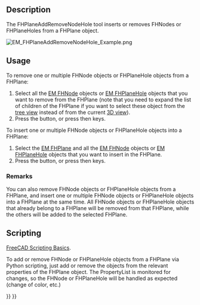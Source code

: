 <languages/>
<translate>

<!--T:18-->
{{Docnav
|[[EM_FHPlaneHole|FHPlaneHole]]
|[[EM_FHEquiv|FHEquiv]]
|[[EM_Workbench|EM]]
|IconL=EM_FHPlaneHole.svg
|IconR=EM_FHEquiv.svg
|IconC=EMWorkbench.svg
}}

<!--T:1-->
{{GuiCommand
|Name=EM FHPlaneAddRemoveNodeHole
|MenuLocation=EM → FHPlaneAddRemoveNodeHole
|Workbenches=[[EM Workbench|EM]]
|Shortcut={{KEY|E}} {{KEY|A}}
|Version=0.17
|SeeAlso=[[EM_FHPlane|EM FHPlane]], [[EM_FHNode|EM FHNode]], [[EM_FHPlaneHole|EM FHPlaneHole]]
}}

==Description== <!--T:2-->

<!--T:3-->
The FHPlaneAddRemoveNodeHole tool inserts or removes FHNodes or FHPlaneHoles from a FHPlane object.

</translate>
[[Image:EM_FHPlaneAddRemoveNodeHole_Example.png]]
<translate>

<!--T:4-->
{{Caption|Nodes added (blue) and removed (red) from a FHPlane, and a FHPlaneHole removed from the FHPlane (not cutting a hole in the plane)}}

==Usage== <!--T:5-->

<!--T:6-->
To remove one or multiple FHNode objects or FHPlaneHole objects from a FHPlane:

<!--T:7-->
# Select all the [[EM_FHNode|EM FHNode]] objects or [[EM_FHPlaneHole|EM FHPlaneHole]] objects that you want to remove from the FHPlane (note that you need to expand the list of children of the FHPlane if you want to select these object from the [[Tree_view|tree view]] instead of from the current [[3D_view|3D view]]).
# Press the {{Button|[[Image:EM_FHPlaneAddRemoveNodeHole.svg|16px]] [[EM_FHPlaneAddRemoveNodeHole|EM FHPlaneAddRemoveNodeHole]]}} button, or press {{KEY|E}} then {{KEY|A}} keys.

<!--T:8-->
To insert one or multiple FHNode objects or FHPlaneHole objects into a FHPlane:

<!--T:9-->
# Select the [[EM_FHPlane|EM FHPlane]] and all the [[EM_FHNode|EM FHNode]] objects or [[EM_FHPlaneHole|EM FHPlaneHole]] objects that you want to insert in the FHPlane.
# Press the {{Button|[[Image:EM_FHPlaneAddRemoveNodeHole.svg|16px]] [[EM_FHPlaneAddRemoveNodeHole|EM FHPlaneAddRemoveNodeHole]]}} button, or press {{KEY|E}} then {{KEY|A}} keys.

===Remarks=== <!--T:10-->

<!--T:11-->
You can also remove FHNode objects or FHPlaneHole objects from a FHPlane, and insert one or multiple FHNode objects or FHPlaneHole objects into a FHPlane at the same time. All FHNode objects or FHPlaneHole objects that already belong to a FHPlane will be removed from that FHPlane, while the others will be added to the selected FHPlane.

==Scripting== <!--T:12-->

<!--T:13-->
{{Emphasis|See also:}} [[FreeCAD_Scripting_Basics|FreeCAD Scripting Basics]].

<!--T:14-->
To add or remove FHNode or FHPlaneHole objects from a FHPlane via Python scripting, just add or remove the objects from the relevant properties of the FHPlane object. The PropertyList is monitored for changes, so the FHNode or FHPlaneHole will be handled as expected (change of color, etc.)


<!--T:19-->
{{Docnav
|[[EM_FHPlaneHole|FHPlaneHole]]
|[[EM_FHEquiv|FHEquiv]]
|[[EM_Workbench|EM]]
|IconL=EM_FHPlaneHole.svg
|IconR=EM_FHEquiv.svg
|IconC=EMWorkbench.svg
}}

</translate>
{{EM Tools navi{{#translation:}}}}
{{Userdocnavi{{#translation:}}}}
